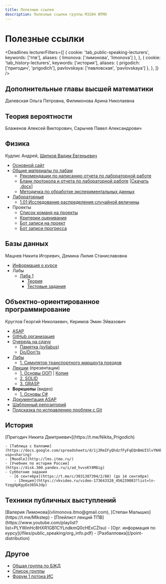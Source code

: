 ```yaml
---
title: Полезные ссылки
description: Полезные ссылки группы M3204 ИТМО
---
```


# Полезные ссылки


<Deadlines
  lecturerFilters={[
    {
      cookie: 'tab_public-speaking-lecturers',
      keywords: ['тпв'],
      aliases: {
        limonova:  ['лимонова', 'limonova']
      },
    },
    {
      cookie: 'tab_history-lecturers',
      keywords: ['история'],
      aliases: {
        prigodich: ['пригодич', 'prigodich'],
        pavlovskaya: ['павловская', 'pavlovskaya']
      },
    },
  ]}
/>


<AppInstall />


## Дополнительные главы высшей математики
Далевская Ольга Петровна, Филимонова Арина Николаевна


## Теория вероятности
Блаженов Алексей Викторович, Сарычев Павел Александрович


## Физика
Кудлис Андрей, [Шипков Вадим Евгеньевич](mailto:vadim.shipkov@metalab.ifmo.ru)

- [Основной сайт](https://study.physics.itmo.ru/)
- [Общие материалы по лабам](https://study.physics.itmo.ru/course/index.php?categoryid=3)
  - [Рекомендации по написанию отчета по лабораторной работе](https://study.physics.itmo.ru/pluginfile.php/51/coursecat/description/%D0%A0%D0%B5%D0%BA%D0%BE%D0%BC%D0%B5%D0%BD%D0%B4%D0%B0%D1%86%D0%B8%D0%B8%20%D0%BF%D0%BE%20%D0%BD%D0%B0%D0%BF%D0%B8%D1%81%D0%B0%D0%BD%D0%B8%D1%8E%20%D0%BE%D1%82%D1%87%D0%B5%D1%82%D0%B0%20%D0%BF%D0%BE%20%D0%BB%D0%B0%D0%B1%D0%BE%D1%80%D0%B0%D1%82%D0%BE%D1%80%D0%BD%D0%BE%D0%B9%20%D1%80%D0%B0%D0%B1%D0%BE%D1%82%D0%B5.pdf)
  - [Бланк протокола и отчета по лабораторной работе](https://study.physics.itmo.ru/pluginfile.php/51/coursecat/description/PhysLab_ITMO.pdf) [[Скачать .docx](https://study.physics.itmo.ru/pluginfile.php/51/coursecat/description/PhysLab_ITMO.docx)]
  - [Методичка по обработке экспериментальных данных](https://study.physics.itmo.ru/pluginfile.php/51/coursecat/description/%D0%9E%D0%91%D0%A0%D0%90%D0%91%D0%9E%D0%A2%D0%9A%D0%90_%D0%AD%D0%9A%D0%A1%D0%9F%D0%95%D0%A0%D0%98%D0%9C%D0%95%D0%9D%D0%A2%D0%90%D0%9B%D0%AC%D0%9D%D0%AB%D0%A5_%D0%94%D0%90%D0%9D%D0%9D%D0%AB%D0%A5.pdf)
- [Лабораторные](https://study.physics.itmo.ru/course/view.php?id=95)
  - [1.01 Исследование распределения случайной величины](https://study.physics.itmo.ru/course/section.php?id=1042)
- Проекты
  - [Список команд на проекты](https://docs.google.com/spreadsheets/d/1Gi68Y5K-MWl82ieMQW2jaStWNxzEKLnlf6PnVKHeNeI/edit?gid=0#gid=0)
  - [Критерии оценивания](https://t.me/fitipphysics_bot)
  - [Бот записи на проект](https://t.me/fitipphysics_bot)
  - [Бот записи прогресса](https://t.me/fitipphysicsprog_bot)


## Базы данных
Мацнев Никита Игоревич, Демина Лилия Станиславовна

- [Информация о курсе](https://info.sqlwars.ru)
- Лабы
  - [Лаба 1](https://info.sqlwars.ru/laboratory_works/lab_work_1)
    - [Теория](https://info.sqlwars.ru/laboratory_works/lab_work_1/theory)
    - [Тестовые задания](https://info.sqlwars.ru/laboratory_works/lab_work_1/test_task)


## Объектно-ориентированное программирование
Круглов Георгий Николаевич, Керимов Эмин Эйвазович

- [ASAP](http://asap.itmo.space)
- [GitHub организация](https://github.com/is-oop-y28)
- [Очередь на сдачу](https://docs.google.com/spreadsheets/d/1IyU7pLBKrUuZOmWRZn3TRRSNiVgioEhnfAVIr4Qlh5g/edit?gid=495430876#gid=495430876)
  - [Памятка (syllabus)](https://github.com/is-oop-y28/.github/blob/master/profile/syllabus.md)
  - [Do/Don'ts](https://github.com/is-oop-y28/.github/blob/master/profile/do-donts.md)
- [Лабы](https://github.com/is-oop-y28/.github/tree/master/profile/labs)
  - [1. Симулятор транспортного маршрута поездов](https://github.com/is-oop-y28/.github/blob/master/profile/labs/lab-1.md)
- [Лекции](https://github.com/is-oop-y28/.github/tree/master/profile/lectures) (презентации)
  - [1. Основы ООП](https://github.com/is-oop-y28/.github/blob/master/profile/lectures/1-oop-basics-presentation.pdf) | [Копия](/files/oop/lectures/lecture1.pdf)
  - [2. SOLID](https://github.com/is-oop-y28/.github/blob/master/profile/lectures/2-solid.pdf)
  - [3. GRASP](https://github.com/is-oop-y28/.github/blob/master/profile/lectures/3-grasp.pdf)
- **Воркшопы** (видео)
  - [1. Основы C#](https://www.youtube.com/watch?v=Sh6IZzDRPjQ&t=1s)
- [Документация ASAP](http://asap.itmo.space)
- [Шаблонный репозиторий](https://github.com/is-oop-y28/template)
- [Подсказка по исправлению проблем с Git](https://dangitgit.com/ru)


## История

<PersistentTabs groupId="history-lecturers" defaultValue="prigodich">
  <TabItem value="prigodich" label="Пригодич">
    [Пригодич Никита Дмитриевич](https://t.me/Nikita_Prigodich)

    - [Таблица с баллами](https://docs.google.com/spreadsheets/d/1j2RmIFyQhdzfFyFqEQnBmUISlvYN4bRKvQp1lO1oCxk/edit?usp=sharing)
    - [Moodle](http://lms.itmo.ru/)
    - [Учебник по истории России](https://disk.360.yandex.ru/i/ad_hvvsKY4M8ig)
    - Субботние задания
      - [6 сентября](https://t.me/c/3031387394/2/88) (до 14 сентября)
        - [Лекция](https://vkvideo.ru/video-173643328_456239083?list=ln-YzqgXpKgyEo365kJdp)
  </TabItem>
  <TabItem value="pavlovskaya" label="Павловская">
    <EditPageLink filePath="/src/pages/index.mdx" linkText="Добавить информацию об этом курсе" deadlinesEdit={true} />
  </TabItem>
  <TabItem value="other" label="Другие">
    <EditPageLink filePath="/src/pages/index.mdx" linkText="Добавить информацию об этом курсе" deadlinesEdit={true} />
  </TabItem>

</PersistentTabs>

## Техники публичных выступлений

<PersistentTabs groupId="public-speaking-lecturers" defaultValue="limonova">
  <TabItem value="limonova" label="Лимонова">
      [Валерия Лимонова](vlimonova.itmo@gmail.com), [Степан Малышко](https://t.me/Mlkstep)
      - [Плейлист лекций ТПВ](https://www.youtube.com/playlist?list=PLYWinHc8HXR1GB1CYLndkmQ0cHExCZlsu)
      - [Орг. информация по курсу](/files/public_speaking/org_info.pdf)
      - [Разбалловка](/point-distribution)
  </TabItem>
  <TabItem value="other" label="Другие">
    <EditPageLink filePath="/src/pages/index.mdx" linkText="Добавить информацию об этом курсе" deadlinesEdit={true} />
  </TabItem>

</PersistentTabs>

## Другое

- [Общая группа по БЖД](https://vk.com/lifesafety_itmo)
- [Список группы](https://docs.google.com/spreadsheets/d/1uwENyA1gTMUT13ZMmX4g04JD_Yt046nxrjswlnWiIns/edit?usp=sharing)
- [Форум 1 потока ИС](https://t.me/+-vtPNsU8axxiZDVi)



<EditPageLink filePath="/src/pages/index.mdx" />
